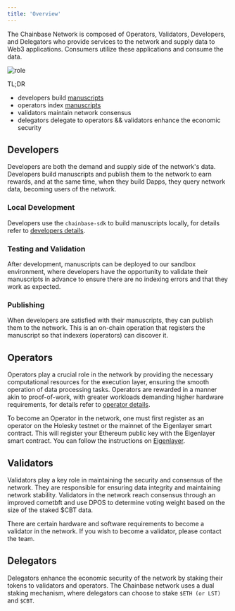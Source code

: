 ```yaml
---
title: 'Overview'
---
```


The Chainbase Network is composed of Operators, Validators, Developers, and Delegators who provide services to the network and supply data to Web3 applications. Consumers utilize these applications and consume the data.

![role](../../images/role.png)

TL;DR
- developers build [manuscripts](../../core-concepts/manuscript.mdx)
- operators index [manuscripts](../../core-concepts/manuscript.mdx)
- validators maintain network consensus
- delegators delegate to operators && validators enhance the economic security

## Developers

Developers are both the demand and supply side of the network's data. Developers build manuscripts and publish them to the network to earn rewards, and at the same time, when they build Dapps, they query network data, becoming users of the network.

### Local Development

Developers use the `chainbase-sdk` to build manuscripts locally, for details refer to [developers details](xxx).

### Testing and Validation

After development, manuscripts can be deployed to our sandbox environment, where developers have the opportunity to validate their manuscripts in advance to ensure there are no indexing errors and that they work as expected.

### Publishing

When developers are satisfied with their manuscripts, they can publish them to the network. This is an on-chain operation that registers the manuscript so that indexers (operators) can discover it.

## Operators

Operators play a crucial role in the network by providing the necessary computational resources for the execution layer, ensuring the smooth operation of data processing tasks. Operators are rewarded in a manner akin to proof-of-work, with greater workloads demanding higher hardware requirements, for details refer to [operator details](xxx).

To become an Operator in the network, one must first register as an operator on the Holesky testnet or the mainnet of the Eigenlayer smart contract. This will register your Ethereum public key with the Eigenlayer smart contract. You can follow the instructions on [Eigenlayer](https://docs.eigenlayer.xyz/eigenlayer/operator-guides/operator-installation).

## Validators

Validators play a key role in maintaining the security and consensus of the network. They are responsible for ensuring data integrity and maintaining network stability. Validators in the network reach consensus through an improved cometbft and use DPOS to determine voting weight based on the size of the staked $CBT data.

There are certain hardware and software requirements to become a validator in the network. If you wish to become a validator, please contact the team.

## Delegators

Delegators enhance the economic security of the network by staking their tokens to validators and operators. The Chainbase network uses a dual staking mechanism, where delegators can choose to stake `$ETH (or LST)` and `$CBT`.
